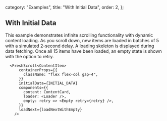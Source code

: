   category: "Examples",
  title: "With Initial Data",
  order: 2,
};

## With Initial Data

This example demonstrates infinite scrolling functionality with dynamic content loading. As you scroll down, new items are loaded in batches of 5 with a simulated 2-second delay. A loading skeleton is displayed during data fetching. Once all 15 items have been loaded, an empty state is shown with the option to retry.

```tsx
  <FreshScroll<ContentItem>
      containerProps={{
        className: "flex flex-col gap-4",
      }}
      initialData={INITIAL_DATA}
      components={{
        content: ContentCard,
        loader: <Loader />,
        empty: retry => <Empty retry={retry} />,
      }}
      loadNext={loadNextWithEmpty}
    />
```
<FreshScrollExampleWithInitialData />
